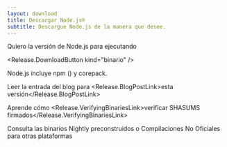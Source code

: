 ```yaml
---
layout: download
title: Descargar Node.js®️
subtitle: Descargue Node.js de la manera que desee.
---
```


<section>
  Quiero la versión <Release.VersionDropdown /> de Node.js para <Release.OperatingSystemDropdown /> ejecutando <Release.BitnessDropdown />

  <Release.DownloadButton kind="binario" />
</section>

<section>
  Node.js incluye <LinkWithArrow href="https://npmjs.com">npm</LinkWithArrow> (<Release.NpmVersion />) y corepack.

Leer la entrada del blog para <Release.BlogPostLink>esta versión</Release.BlogPostLink>

Aprende cómo <Release.VerifyingBinariesLink>verificar SHASUMS firmados</Release.VerifyingBinariesLink>

Consulta las <LinkWithArrow href="https://nodejs.org/download/nightly/">binarios Nightly</LinkWithArrow> preconstruidos o <LinkWithArrow href="https://unofficial-builds.nodejs.org/download/">Compilaciones No Oficiales</LinkWithArrow> para otras plataformas

</section>
